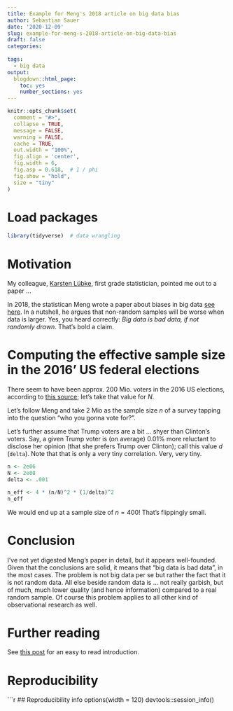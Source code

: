 ```yaml
---
title: Example for Meng's 2018 article on big data bias
author: Sebastian Sauer
date: '2020-12-09'
slug: example-for-meng-s-2018-article-on-big-data-bias
draft: false
categories:
  
tags:
  - big data
output:
  blogdown::html_page:
    toc: yes
    number_sections: yes
---
```




```r
knitr::opts_chunk$set(
  comment = "#>",
  collapse = TRUE,
  message = FALSE,
  warning = FALSE,
  cache = TRUE,
  out.width = "100%",
  fig.align = 'center',
  fig.width = 6,
  fig.asp = 0.618,  # 1 / phi
  fig.show = "hold",
  size = "tiny"
)
```



# Load packages

```r
library(tidyverse)  # data wrangling
```


# Motivation

My colleague, [Karsten Lübke](https://twitter.com/luebby42), first grade statistician, pointed me out to a paper ...

In 2018, the statistican Meng wrote a paper about biases in big data [see here](https://projecteuclid.org/euclid.aoas/1532743473). In a nutshell, he argues that non-random samples will be worse when data is larger. Yes, you heard correctly: *Big data is bad data, if not randomly drawn*. That's bold a claim.


# Computing the effective sample size in the 2016' US federal elections

There seem to have been approx. 200 Mio. voters in the 2016 US elections, according to [this source](https://www.politico.com/story/2016/10/how-many-registered-voters-are-in-america-2016-229993); let's take that value for $N$.


Let's follow Meng and take 2 Mio as the sample size $n$ of a survey tapping into the question "who you gonna vote for?".

Let's further assume that Trump voters are a bit ... shyer than Clinton's voters. Say, a given Trump voter is (on average) 0.01% more reluctant to disclose her opinion (that she prefers Trump over Clinton); call this value $d$  (`delta`). Note that that is only a very tiny correlation. Very, very tiny.

```r
n <- 2e06
N <- 2e08
delta <- .001
```


```r
n_eff <- 4 * (n/N)^2 * (1/delta)^2
n_eff
```


We would end up at a sample size of $n=400$! That's flippingly small.


# Conclusion

I've not yet digested Meng's paper in detail, but it appears well-founded. Given that the conclusions are solid, it means that "big data is bad data", in the most cases. The problem is not big data per se but rather the fact that it is not random data. All else beside random data is ... not really garbish, but of much, much lower quality (and hence information) compared to a real random sample. Of course this problem applies to all other kind of observational research as well.



# Further reading

See [this post](https://civilstat.com/2018/10/mengs-big-data-paradox-and-an-extreme-example/) for an easy to read introduction.




# Reproducibility

```r
## Reproducibility info
options(width = 120)
devtools::session_info()


